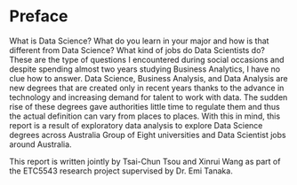 # Preface {.unnumbered}

What is Data Science? What do you learn in your major and how is that different from Data Science? What kind of jobs do Data Scientists do? These are the type of questions I encountered during social occasions and despite spending almost two years studying Business Analytics, I have no clue how to answer. Data Science, Business Analysis, and Data Analysis are new degrees that are created only in recent years thanks to the advance in technology and increasing demand for talent to work with data. The sudden rise of these degrees gave authorities little time to regulate them and thus the actual definition can vary from places to places. With this in mind, this report is a result of exploratory data analysis to explore Data Science degrees across Australia Group of Eight universities and Data Scientist jobs around Australia.

This report is written jointly by Tsai-Chun Tsou and Xinrui Wang as part of the ETC5543 research project supervised by Dr. Emi Tanaka.
